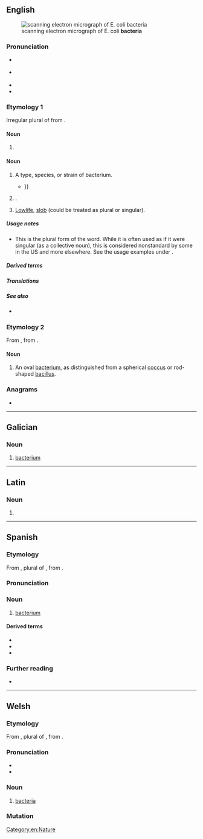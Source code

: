 {{also|Bacteria|bactéria|bacterià}}
==English==
[[Image:EscherichiaColi NIAID.jpg|thumb|scanning electron micrograph of E. coli '''bacteria''']]

===Pronunciation===
* {{a|GA}} {{IPA|en|/bækˈtɪɹ.i.ə/}}
* {{a|RP}} {{IPA|en|/bakˈtɪəriə/}}
* {{audio|en|en-us-bacteria.ogg|Audio (US)}}
* {{rhymes|en|ɪəɹiə|s=4}}

===Etymology 1===
Irregular plural of {{m|en|bacterium}} from {{bor|en|NL.|bactēria}}.

====Noun====
{{head|en|noun form}}

# {{en-irregular plural of|bacterium|ending=a}}

====Noun====
{{en-noun}}

# {{lb|en|US}} A type, species, or strain of bacterium.
#* {{quote-book|en|2002|A.C. Panchdhari|Water Supply and Sanitary Installations|url=http://books.google.com/books?id=3PEDkIS5J_kC|edition=2nd ed.|isbn=8122412254|page=177
|passage=Anaerobic '''bacteria''' function in the absence of oxygen, where as aerobic '''bacteria''' require sunlight and also oxygen. Both these '''bacterias''' are capable of breaking down the organic matter {{...}}}}
# {{lb|en|US|proscribed}} {{alternative form of|en|bacterium}}.
# {{lb|en|pejorative|slang}} [[lowlife|Lowlife]], [[slob]] (could be treated as plural or singular).

=====Usage notes=====
* This is the plural form of the word. While it is often used as if it were singular (as a collective noun), this is considered nonstandard by some in the US and more elsewhere. See the usage examples under {{m|en|bacterium}}.

=====Derived terms=====
{{col3|en
|green non-sulfur bacteria|green sulfur bacteria|purple bacteria|slime bacteria
|Bacteria
|Eubacteria
|[[Archaebacteria]] / [[Archebacteria]]
|eubacteria
|[[archaebacteria]] / [[archebacteria]]
}}

=====Translations=====
{{trans-see|bacterium}}

=====See also=====
* {{l|en|culture}} {{qualifier|collective noun}}

===Etymology 2===
From {{bor|en|NL.|bactēria|}}, from {{der|en|grc|βακτηρίᾱ||rod, stick}}.

====Noun====
{{en-noun|bacteriae}} <!--sic.-->

# {{lb|en|dated|medicine}} An oval [[bacterium]], as distinguished from a spherical [[coccus]] or rod-shaped [[bacillus]].

===Anagrams===
* {{anagrams|en|a=aabceirt|Arabetic|race-bait}}

[[Category:en:Nature]]

----

==Galician==

===Noun===
{{gl-noun|f}}

# [[bacterium]]

----

==Latin==

===Noun===
{{la-noun-form|bactēria}}

# {{inflection of|la|bactērium||nom//acc//voc|p}}

----

==Spanish==

===Etymology===
From {{bor|es|NL.|bacteria}}, plural of {{m|la|bactērium}}, from {{der|es|grc|βακτήριον}}.

===Pronunciation===
{{es-pr|+<audio:LL-Q1321 (spa)-AdrianAbdulBaha-bacteria.wav;Audio (Colombia)>}}

===Noun===
{{es-noun|f}}

# [[bacterium]]

====Derived terms====
* {{l|es|antibacteria}}
* {{l|es|bacterial}}
* {{l|es|bacteriano}}

===Further reading===
* {{R:es:DRAE}}

----

==Welsh==

===Etymology===
From {{bor|cy|NL.|bactēria}}, plural of {{m|la|bactērium}}, from {{der|cy|grc|βακτήριον}}.

===Pronunciation===
* {{IPA|cy|/bakˈtɛrja/}}
* {{rhymes|cy|ɛrja|s=3}}

===Noun===
{{cy-noun|m-p|bacteriwm}}

# [[#English|bacteria]]

===Mutation===
{{cy-mut}}

{{C|cy|Lifeforms|Medicine|Microbiology}}